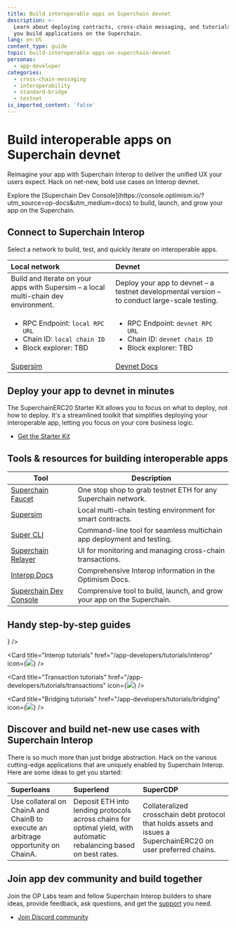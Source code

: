 ```yaml
---
title: Build interoperable apps on Superchain devnet
description: >-
  Learn about deploying contracts, cross-chain messaging, and tutorials to help
  you build applications on the Superchain.
lang: en-US
content_type: guide
topic: build-interoperable-apps-on-superchain-devnet
personas:
  - app-developer
categories:
  - cross-chain-messaging
  - interoperability
  - standard-bridge
  - testnet
is_imported_content: 'false'
---
```



# Build interoperable apps on Superchain devnet

Reimagine your app with Superchain Interop to deliver the unified UX your users expect. Hack on net-new, bold use cases on Interop devnet.

<Callout type="info">
  Explore the [Superchain Dev Console](https://console.optimism.io/?utm_source=op-docs&utm_medium=docs) to build, launch, and grow your app on the Superchain.
</Callout>

## Connect to Superchain Interop

Select a network to build, test, and quickly iterate on interoperable apps.

| Local network                                                                                                   | Devnet                                                                                                            |
| :-------------------------------------------------------------------------------------------------------------- | :---------------------------------------------------------------------------------------------------------------- |
| Build and iterate on your apps with Supersim – a local multi-chain dev environment.                             | Deploy your app to devnet – a testnet developmental version – to conduct large-scale testing.                     |
| <ul><li>RPC Endpoint: `local RPC URL` </li><li>Chain ID: `local chain ID`</li><li>Block explorer: TBD</li></ul> | <ul><li>RPC Endpoint: `devnet RPC URL`</li><li>Chain ID: `devnet chain ID`</li><li> Block explorer: TBD</li></ul> |
| [Supersim](tutorials/supersim)                                                                                  | [Devnet Docs](/stack/interop/tools/devnet)                                                                        |

## Deploy your app to devnet in minutes

The SuperchainERC20 Starter Kit allows you to focus on what to deploy, not how to deploy. It's a streamlined toolkit that simplifies deploying your interoperable app, letting you focus on your core business logic.

*   [Get the Starter Kit](starter-kit)

## Tools & resources for building interoperable apps

| Tool                                                                                        | Description                                                             |
| ------------------------------------------------------------------------------------------- | ----------------------------------------------------------------------- |
| [Superchain Faucet](https://console.optimism.io/faucet?utm_source=op-docs\&utm_medium=docs) | One stop shop to grab testnet ETH for any Superchain network.           |
| [Supersim](tools/supersim)                                                                  | Local multi-chain testing environment for smart contracts.              |
| [Super CLI](https://github.com/ethereum-optimism/super-cli)                                 | Command-line tool for seamless multichain app deployment and testing.   |
| [Superchain Relayer](https://github.com/ethereum-optimism/superchain-relayer)               | UI for monitoring and managing cross-chain transactions.                |
| [Interop Docs](/stack/interop)                                                              | Comprehensive Interop information in the Optimism Docs.                 |
| [Superchain Dev Console](https://console.optimism.io/?utm_source=op-docs\&utm_medium=docs)  | Comprensive tool to build, launch, and grow your app on the Superchain. |

## Handy step-by-step guides

<Cards>
  <Card title="Supersim tutorials" href="/app-developers/tutorials/supersim" icon={<img src="/img/icons/shapes.svg" />} />

  <Card title="Interop tutorials" href="/app-developers/tutorials/interop" icon={<img src="/img/icons/shapes.svg" />} />

  <Card title="Transaction tutorials" href="/app-developers/tutorials/transactions" icon={<img src="/img/icons/shapes.svg" />} />

  <Card title="Bridging tutorials" href="/app-developers/tutorials/bridging" icon={<img src="/img/icons/shapes.svg" />} />
</Cards>

## Discover and build net-new use cases with Superchain Interop

There is so much more than just bridge abstraction. Hack on the various cutting-edge applications that are uniquely enabled by Superchain Interop. Here are some ideas to get you started:

| Superloans                                                                         | Superlend                                                                                                           | SuperCDP                                                                                                         |
| :--------------------------------------------------------------------------------- | :------------------------------------------------------------------------------------------------------------------ | :--------------------------------------------------------------------------------------------------------------- |
| Use collateral on ChainA and ChainB to execute an arbitrage opportunity on ChainA. | Deposit ETH into lending protocols across chains for optimal yield, with automatic rebalancing based on best rates. | Collateralized crosschain debt protocol that holds assets and issues a SuperchainERC20 on user preferred chains. |

## Join app dev community and build together

Join the OP Labs team and fellow Superchain Interop builders to share ideas, provide feedback, ask questions, and get the [support](https://github.com/ethereum-optimism/developers/discussions) you need.

*   [Join Discord community](https://discord.gg/optimism)
